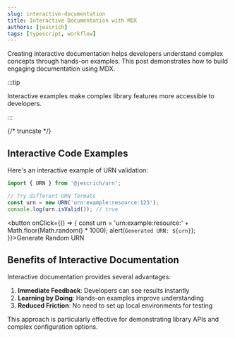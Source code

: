 ```yaml
---
slug: interactive-documentation
title: Interactive Documentation with MDX
authors: [jescrich]
tags: [typescript, workflow]
---
```


Creating interactive documentation helps developers understand complex concepts through hands-on examples. This post demonstrates how to build engaging documentation using MDX.

:::tip

Interactive examples make complex library features more accessible to developers.

:::

{/* truncate */}

## Interactive Code Examples

Here's an interactive example of URN validation:

```typescript
import { URN } from '@jescrich/urn';

// Try different URN formats
const urn = new URN('urn:example:resource:123');
console.log(urn.isValid()); // true
```

<button onClick={() => {
  const urn = 'urn:example:resource:' + Math.floor(Math.random() * 1000);
  alert(`Generated URN: ${urn}`);
}}>Generate Random URN</button>

## Benefits of Interactive Documentation

Interactive documentation provides several advantages:

1. **Immediate Feedback**: Developers can see results instantly
2. **Learning by Doing**: Hands-on examples improve understanding
3. **Reduced Friction**: No need to set up local environments for testing

This approach is particularly effective for demonstrating library APIs and complex configuration options.

